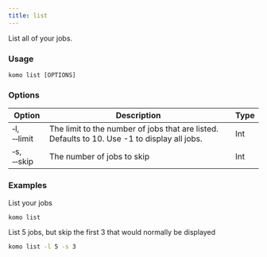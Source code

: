 ```yaml
---
title: list
---
```

List all of your jobs.

### Usage
`komo list [OPTIONS]`

### Options

| Option                              	| Description                                                                                    | Type |
|-------------------------------------	|----------------------------------------------------------------------------------------------- |----- |
| &#x2011;l, &#x2011;&#x2011;limit  	| The limit to the number of jobs that are listed. Defaults to 10. Use -1 to display all jobs.   | Int 	|
| &#x2011;s, &#x2011;&#x2011;skip 	    | The number of jobs to skip                                                              	     | Int 	|


### Examples

List your jobs
```bash
komo list
```

List 5 jobs, but skip the first 3 that would normally be displayed
```bash
komo list -l 5 -s 3
```
